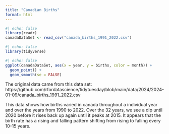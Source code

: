 ```yaml
---
title: "Canadian Births"
format: html
---
```


```r
#| echo: false
library(readr)
canadaDataSet <- read_csv("canada_births_1991_2022.csv")
```

```r
#| echo: false
library(tidyverse)
```

```r
#| echo: false
ggplot(canadaDataSet, aes(x = year, y = births, color = month)) +
  geom_point() +
  geom_smooth(se = FALSE)
```

The original data came from this data set: https://github.com/rfordatascience/tidytuesday/blob/main/data/2024/2024-01-09/canada_births_1991_2022.csv

This data shows how births varied in canada throughout a individual year and over the years from 1990 to 2022. Over the 32 years, we see a dip until 2020 before it rises back up again until it peaks at 2015. It appears that the birth rate has a rising and falling pattern shifting from rising to falling every 10-15 years.
